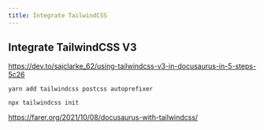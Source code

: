 ```yaml
---
title: Integrate TailwindCSS
---
```


## Integrate TailwindCSS V3

https://dev.to/sajclarke_62/using-tailwindcss-v3-in-docusaurus-in-5-steps-5c26

`yarn add tailwindcss postcss autoprefixer`

`npx tailwindcss init`

https://farer.org/2021/10/08/docusaurus-with-tailwindcss/
